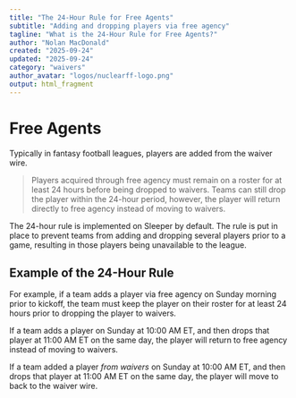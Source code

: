 ```yaml
---
title: "The 24-Hour Rule for Free Agents"
subtitle: "Adding and dropping players via free agency"
tagline: "What is the 24-Hour Rule for Free Agents?"
author: "Nolan MacDonald"
created: "2025-09-24"
updated: "2025-09-24"
category: "waivers"
author_avatar: "logos/nuclearff-logo.png"
output: html_fragment
---
```


# Free Agents

Typically in fantasy football leagues, players are added from the waiver wire.

<blockquote>
Players acquired through free agency must remain on a roster for at least 24 hours before being dropped to waivers. Teams can still drop the player within the 
24-hour period, however, the player will return directly to free agency
instead of moving to waivers.
</blockquote>

The 24-hour rule is implemented on Sleeper by default.
The rule is put in place to prevent teams from adding and dropping several
players prior to a game, resulting in those players being unavailable to the
league.

## Example of the 24-Hour Rule

For example, if a team adds a player via free agency on Sunday morning prior to
kickoff, the team must keep the player on their roster for at least 24 hours
prior to dropping the player to waivers.

If a team adds a player on Sunday at 10:00 AM ET, and then drops that player at
11:00 AM ET on the same day, the player will return to free agency instead of
moving to waivers.

If a team added a player *from waivers* on Sunday at 10:00 AM ET, and then drops that player at 11:00 AM ET on the same day, the player will move to back to the
waiver wire.
